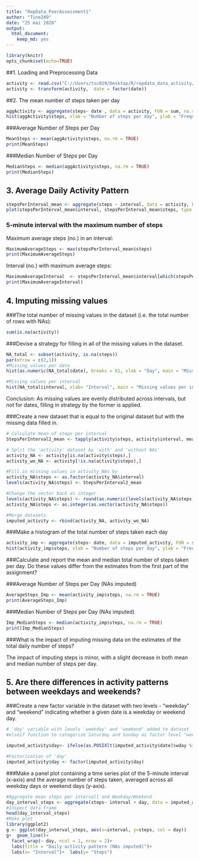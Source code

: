 ---
title: "RepData_PeerAssessment1"
author: "Tine289"
date: "25 mai 2020"
output: 
  html_document: 
    keep_md: yes
---

```{r}
library(knitr)
opts_chunk$set(echo=TRUE)

```

##1. Loading and Preprocessing Data
```{r Activity Data, echo=TRUE }
activity <- read.csv("C://Users/tsc029/Desktop/R/repdata_data_activity/activity.csv", sep = ",", header = TRUE, na.strings = "NA" )
activity <- transform(activity,  date = factor(date))
```

##2. The mean number of steps taken per day

```{r Steps per day, echo = TRUE}
aggActivity <- aggregate(steps~ date , data = activity, FUN = sum, na.rm = TRUE)
hist(aggActivity$steps, xlab = "Number of steps per day", ylab = "Frequency", main = "Number of steps per day", col = "yellow")
```

###Average Number of Steps per Day
```{r MeanSteps, echo= TRUE}
MeanSteps <- mean(aggActivity$steps, na.rm = TRUE)
print(MeanSteps)
```

###Median Number of Steps per Day
```{r MedianSteps, echo=TRUE}
MedianSteps <- median(aggActivity$steps, na.rm = TRUE)
print(MedianSteps)
```

## 3. Average Daily Activity Pattern

```{r Average Daily Activity Pattern, echo=TRUE}
stepsPerInterval_mean <- aggregate(steps ~ interval, data = activity, FUN = mean, na.rm =TRUE)
plot(stepsPerInterval_mean$interval, stepsPerInterval_mean$steps, type = "l", xlab = "Interval", ylab = "Number of steps per interval", lwd = 1.5, col = "steelblue", main = "Average Number of Steps per Interval")
```
### 5-minute interval with the maximum number of steps
 
Maximum average steps (no.) in an interval: 
```{r MaximumAverageSteps, echo=TRUE}
MaximumAverageSteps <- max(stepsPerInterval_mean$steps)
print(MaximumAverageSteps)
```
Interval (no.) with maximum average steps:

```{r MaximumAverageInterval, echo=TRUE}
MaximumAverageInterval  <- stepsPerInterval_mean$interval[which(stepsPerInterval_mean$steps == MaximumAverageSteps)]
print(MaximumAverageInterval)
```

## 4. Imputing missing values

###The total number of missing values in the dataset (i.e. the total number of rows with NAs):
```{r Total NAs, echo= TRUE}
sum(is.na(activity))
```

###Devise a strategy for filling in all of the missing values in the dataset. 

```{r MissingValues, echo=TRUE}
NA_total <- subset(activity, is.na(steps))
par(mfrow = c(2,1))
#Missing values per date
hist(as.numeric(NA_total$date), breaks = 61, xlab = "Day", main = "Missing values per date")

#Missing values per interval
hist(NA_total$interval, xlab= "Interval", main = "Missing values per interval")

```
Conclusion: As missing values are evenly distributed across intervals, but not for dates, filling in strategy by the former is applied. 

###Create a new dataset that is equal to the original dataset but with the missing data filled in.
```{r ImputedActivity, echo=TRUE}

# Calculate mean of steps per interval
StepsPerInterval2_mean <- tapply(activity$steps, activity$interval, mean, na.rm = TRUE)

# Split the 'activity' dataset by 'with' and 'without NAs'
activity_NA <- activity[is.na(activity$steps),]
activity_wo_NA <- activity[!is.na(activity$steps),]

#Fill in missing values in activity_NAs by 
activity_NA$steps <- as.factor(activity_NA$interval)
levels(activity_NA$steps) <- StepsPerInterval2_mean

#Change the vector back as integer 
levels(activity_NA$steps) <- round(as.numeric(levels(activity_NA$steps)))
activity_NA$steps <- as.integer(as.vector(activity_NA$steps))

#Merge datasets 
imputed_activity <- rbind(activity_NA, activity_wo_NA)
```

###Make a histogram of the total number of steps taken each day

```{r ImputedSteps, echo = TRUE}
activity_imp <- aggregate(steps~ date, data = imputed_activity, FUN = sum)
hist(activity_imp$steps, xlab = "Number of steps per day", ylab = "Frequency", main = "Number of Steps per Day (NAs Imputed)", col = "lightsalmon")
```


###Calculate and report the mean and median total number of steps taken per day. Do these values differ from the estimates from the first part of the assignment?

###Average Number of Steps per Day (NAs imputed)
```{r AverageSteps_Imp, echo= TRUE}
AverageSteps_Imp <- mean(activity_imp$steps, na.rm = TRUE)
print(AverageSteps_Imp)
```

###Median Number of Steps per Day (NAs imputed)
```{r MedianSteps, echo=TRUE}
Imp_MedianSteps <- median(activity_imp$steps, na.rm = TRUE)
print(Imp_MedianSteps)
```

###What is the impact of imputing missing data on the estimates of the total daily number of steps?

The impact of imputing steps is minor, with a slight decrease in both mean and median number of steps per day. 

## 5. Are there differences in activity patterns between weekdays and weekends?

###Create a new factor variable in the dataset with two levels - "weekday" and "weekend" indicating whether a given date is a weekday or weekend day.
```{r WeekdayVWeekend, echo= TRUE}
# 'day' variable with levels 'weekday' and 'weekend' added to dataset 
#elseif function to categorize Saturday and Sunday as factor level "weekend", all the rest as "weekday"

imputed_activity$day<- ifelse(as.POSIXlt(imputed_activity$date)$wday %in% c(0,6), "weekends","weekdays")

#Factorization of 'day'
imputed_activity$day <- factor(imputed_activity$day)

```

###Make a panel plot containing a time series plot of the 5-minute interval (x-axis) and the average number of steps taken, averaged across all weekday days or weekend days (y-axis). 
```{r Weekday/Weekend Plots, echo=TRUE }
#Aggregate mean steps per intervall and Weekday/Weekend
day_interval_steps <- aggregate(steps~ interval + day, data = imputed_activity, FUN = mean)
#Inspect data frame
head(day_interval_steps)
#Make plot
library(ggplot2)
g <- ggplot(day_interval_steps, aes(x=interval, y=steps, col = day))
g+  geom_line()+  
  facet_wrap(~ day, ncol = 1, nrow = 2)+
  labs(title = "Daily activity pattern (NAs imputed)")+  
  labs(x= "Interval")+  labs(y= "Steps")
```

